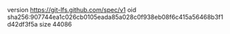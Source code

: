 version https://git-lfs.github.com/spec/v1
oid sha256:907744ea1c026cb0105eada85a028c0f938eb08f6c415a56468b3f1d42df3f5a
size 44086
